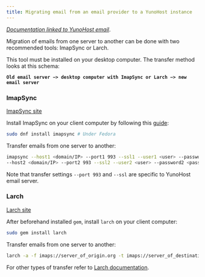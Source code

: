 ```yaml
---
title: Migrating email from an email provider to a YunoHost instance
---
```


*[Documentation linked to YunoHost email](/email)*.

Migration of emails from one server to another can be done with two recommended tools: ImapSync or Larch.

This tool must be installed on your desktop computer. The transfer method looks at this schema:

**`Old email server −> desktop computer with ImapSync or Larch −> new email server`**

### ImapSync

[ImapSync site](http://imapsync.lamiral.info/)

Install ImapSync on your client computer by following this [guide](http://imapsync.lamiral.info/INSTALL):

```bash
sudo dnf install imapsync # Under Fedora
```

Transfer emails from one server to another:

```bash
imapsync --host1 <domain/IP> --port1 993 --ssl1 --user1 <user> --password1 <password> \
--host2 <domain/IP> --port2 993 --ssl2 --user2 <user> --password2 <password>
```

Note that transfer settings `--port 993` and `--ssl` are specific to YunoHost email server.

### Larch

[Larch site](https://github.com/rgrove/larch/)

After beforehand installed `gem`, install `larch` on your client computer:

```bash
sudo gem install larch
```

Transfer emails from one server to another:

```bash
larch -a -f imaps://server_of_origin.org -t imaps://server_of_destination.org
```

For other types of transfer refer to [Larch documentation](https://github.com/rgrove/larch#label-Usage).
